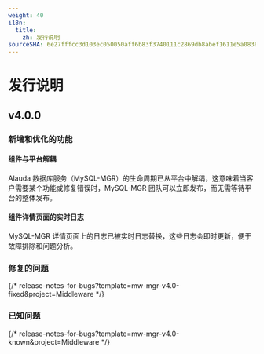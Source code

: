 ```yaml
---
weight: 40
i18n:
  title:
    zh: 发行说明
sourceSHA: 6e27fffcc3d103ec050050aff6b83f3740111c2869db8abef1611e5a0838b630
---
```


# 发行说明

## v4.0.0

### 新增和优化的功能

#### 组件与平台解耦

Alauda 数据库服务（MySQL-MGR）的生命周期已从平台中解耦，这意味着当客户需要某个功能或修复错误时，MySQL-MGR 团队可以立即发布，而无需等待平台的整体发布。

#### 组件详情页面的实时日志

MySQL-MGR 详情页面上的日志已被实时日志替换，这些日志会即时更新，便于故障排除和问题分析。

### 修复的问题

{/* release-notes-for-bugs?template=mw-mgr-v4.0-fixed&project=Middleware */}

### 已知问题

{/* release-notes-for-bugs?template=mw-mgr-v4.0-known&project=Middleware */}
